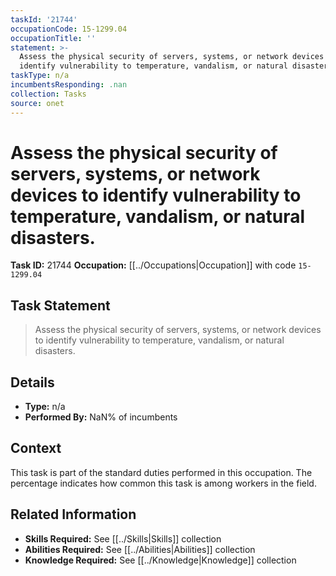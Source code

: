 ```yaml
---
taskId: '21744'
occupationCode: 15-1299.04
occupationTitle: ''
statement: >-
  Assess the physical security of servers, systems, or network devices to
  identify vulnerability to temperature, vandalism, or natural disasters.
taskType: n/a
incumbentsResponding: .nan
collection: Tasks
source: onet
---
```

# Assess the physical security of servers, systems, or network devices to identify vulnerability to temperature, vandalism, or natural disasters.

**Task ID:** 21744
**Occupation:** [[../Occupations|Occupation]] with code `15-1299.04`

## Task Statement

> Assess the physical security of servers, systems, or network devices to identify vulnerability to temperature, vandalism, or natural disasters.

## Details

- **Type:** n/a
- **Performed By:** NaN% of incumbents

## Context

This task is part of the standard duties performed in this occupation. The percentage indicates how common this task is among workers in the field.

## Related Information

- **Skills Required:** See [[../Skills|Skills]] collection
- **Abilities Required:** See [[../Abilities|Abilities]] collection
- **Knowledge Required:** See [[../Knowledge|Knowledge]] collection
